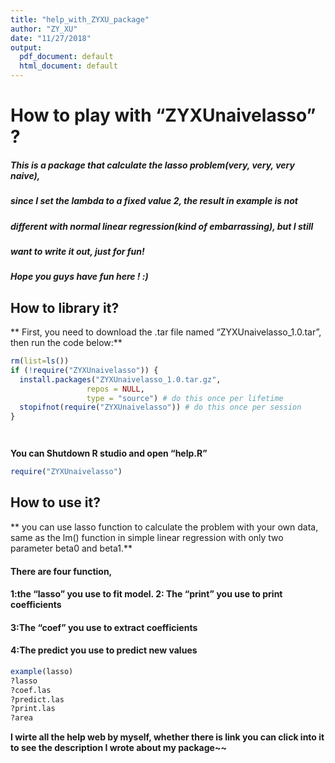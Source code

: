---
title: "help_with_ZYXU_package"
author: "ZY_XU"
date: "11/27/2018"
output:
  pdf_document: default
  html_document: default
---


#   How to play with "ZYXUnaivelasso" ?
#####   This is a package that calculate the lasso problem(very, very, very naive),
##### since I set the lambda to a fixed value 2, the result in example is not
##### different with normal linear regression(kind of embarrassing), but I still
##### want to write it out, just for fun!

##### Hope you guys have fun here ! :)

## How to library it?
 ** First, you need to download the .tar file named "ZYXUnaivelasso_1.0.tar", then run 
the code below:**


```{r}
rm(list=ls())
if (!require("ZYXUnaivelasso")) {
  install.packages("ZYXUnaivelasso_1.0.tar.gz", 
                 repos = NULL, 
                 type = "source") # do this once per lifetime
  stopifnot(require("ZYXUnaivelasso")) # do this once per session
}




```

**You can Shutdown R studio and open "help.R" **
```{r}
require("ZYXUnaivelasso")

```

## How to use it?
 ** you can use lasso function to calculate the problem with your own data, 
same as the lm() function in simple linear regression with only two parameter
beta0 and beta1.**

#### There are four function,
#### 1:the "lasso" you use to fit model. 2: The "print" you use to print coefficients
#### 3:The "coef" you use to extract coefficients
#### 4:The predict you use to predict new values


```{r }
example(lasso)
?lasso
?coef.las
?predict.las
?print.las
?area
```

**I wirte all the help web by myself, whether there is link you can click into it to see the description I wrote about my package~~**
